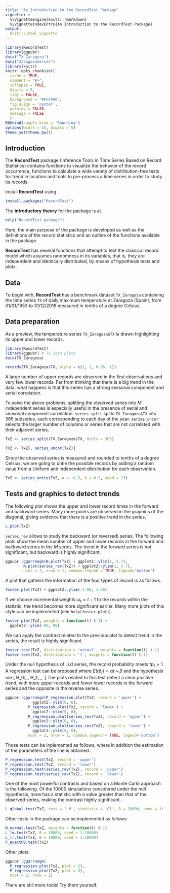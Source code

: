 ---
title: "An Introduction to the RecordTest Package"
vignette: >
  %\VignetteEngine{knitr::rmarkdown}
  %\VignetteIndexEntry{An Introduction to the RecordTest Package}
output:
  knitr:::html_vignette
---

```{r loadLibs, include = FALSE}
library(RecordTest)
library(ggpubr)
data("TX_Zaragoza")
data("ZaragozaSeries")
library(knitr)
knitr::opts_chunk$set(
  cache = TRUE,
  comment = "#>",
  collapse = TRUE,
  digits = 5,
  tidy = FALSE,
  background = "#FFFF00",
  fig.align = 'center',
  warning = FALSE,
  message = FALSE
  )
RNGkind(sample.kind = 'Rounding')
options(width = 55, digits = 5)
theme_set(theme_bw())
```

## Introduction

The **RecordTest** package (Inference Tools in Time Series Based on Record Statistics) contains functions to visualize the behavior of the record occurrence, functions to calculate a wide variety of distribution-free tests for trend in location and tools to pre-process a time series in order to study its records.

Install **RecordTest** using

```{r install, eval = FALSE}
install.packages("RecordTest")
```

The **introductory theory** for the package is at  

```{r help, eval = FALSE}
help("RecordTest-package")
```

Here, the main purpose of the package is developed as well as the definitions of the record statistics and an outline of the functions available in the package.

**RecordTest** has several functions that attempt to test the classical record model which assumes randomness in its variables, that is, they are independent and identically distributed, by means of hypothesis tests and plots.

## Data

To begin with, **RecordTest** has a benchmark dataset `TX_Zaragoza` containing the time series `TX` of daily maximum temperature at Zaragoza (Spain), from 01/01/1953 to 31/12/2018 measured in tenths of a degree Celsius. 

## Data preparation

As a preview, the temperature series `TX_Zaragoza$TX` is drawn highlighting its upper and lower records.

```{r records}
library(RecordTest)
library(ggpubr) # To join plots
data(TX_Zaragoza)

records(TX_Zaragoza$TX, alpha = c(1, 1, 0.05, 1))
```

A large number of upper records are observed in the first observations and very few lower records. Far from thinking that there is a big trend in the data, what happens is that this series has a strong seasonal component and serial correlation.

To solve the above problems, splitting the observed series into $M$ independent series is especially useful in the presence of serial and seasonal component correlation. `series_split` splits `TX_Zaragoza$TX` into 365 subseries, each corresponding to each day of the year. `series_uncor` selects the larger number of columns or series  that are not correlated with their adjacent series.

```{r pre-process}
TxZ <- series_split(TX_Zaragoza$TX, Mcols = 365)

TxZ <- TxZ[, series_uncor(TxZ)]
```

Since the observed series is measured and rounded to tenths of a degree Celsius, we are going to untie the possible records by adding a random value from a Uniform and independent distribution for each observation.

```{r}
TxZ <- series_untie(TxZ, a = -0.5, b = 0.5, seed = 23)
```

## Tests and graphics to detect trends

The following plot shows the upper and lower record times in the forward and backward series. Many more points are observed in the graphics of the diagonal, giving evidence that there is a positive trend in the series.

```{r}
L.plot(TxZ)
```

`series_rev` allows to study the backward (or reversed) series. The following plots show the mean number of upper and lower records in the forward and backward series in the $M$ series. The trend in the forward series is not significant, but backward is highly significant.

```{r}
ggpubr::ggarrange(N.plot(TxZ) + ggplot2::ylim(1, 5.7),
        N.plot(series_rev(TxZ)) + ggplot2::ylim(1, 5.7),
        ncol = 2, nrow = 1, common.legend = TRUE, legend='bottom')
```

A plot that gathers the information of the four types of record is as follows.

```{r}
foster.plot(TxZ) + ggplot2::ylim(-1.80, 1.80)
```

If we choose incremental weights $\omega_t = t-1$ to the records within the statistic, the trend becomes more significant earlier. Many more plots of this style can be implemented (see `help(foster.plot)`).

```{r}
foster.plot(TxZ, weights = function(t) t-1) + 
  ggplot2::ylim(-80, 80)
```

We can apply the contrast related to the previous plot to detect trend in the series, the result is highly significant.

```{r}
foster.test(TxZ, distribution = 'normal', weights = function(t) t-1)
foster.test(TxZ, distribution = 't', weights = function(t) t-1)
```

Under the null hypothesis of i.i.d series, the record probability meets $t p_t = 1$. A regression test can be proposed where $E(t \hat p_t) = \alpha t + \beta$ and the hypothesis are
\[
H_0:\,\alpha=0,\,\beta=1 \qquad \text{and} \qquad H_1:\,\alpha\neq0\,\text{or}\,\beta\neq1.
\]
The plots related to this test detect a clear positive trend, with more upper records and fewer lower records in the forward series and the opposite in the reverse series.

```{r}
ggpubr::ggarrange(P_regression.plot(TxZ, record = 'upper') + 
            ggplot2::ylim(0, 6),
          P_regression.plot(TxZ, record = 'lower') +
            ggplot2::ylim(0, 6),
          P_regression.plot(series_rev(TxZ), record = 'upper') +
            ggplot2::ylim(0, 6),
          P_regression.plot(series_rev(TxZ), record = 'lower') +
            ggplot2::ylim(0, 6),
          ncol = 2, nrow = 2, common.legend = TRUE, legend='bottom')
```

Those tests can be inplemented as follows, where in addition the estimation of the parameters of the line is obtained.
```{r}
P_regression.test(TxZ, record = 'upper')
P_regression.test(TxZ, record = 'lower')
P_regression.test(series_rev(TxZ), record = 'upper')
P_regression.test(series_rev(TxZ), record = 'lower')
```

One of the most powerful contrasts and based on a Monte Carlo approach is the following. Of the 10000 simulations considered under the null hypothesis, none has a statistic with a value greater than that of the observed series, making the contrast highly significant.

```{r}
L_global.test(TxZ, test = 'LM', statistic = 'G1', B = 10000, seed = 1:10000)
```

Other tests in the package can be implemented as follows:

```{r}
N_normal.test(TxZ, weights = function(t) t-1)
L_lm.test(TxZ, B = 10000, seed = 1:10000)
L_lr.test(TxZ, B = 10000, seed = 1:10000)
P_exactPB.test(TxZ)
```

Other plots:

```{r}
ggpubr::ggarrange(
  P_regression.plot(TxZ, plot = 2),
  P_regression.plot(TxZ, plot = 3),
  ncol = 2, nrow = 1)
```

There are still more tools! Try them yourself.
